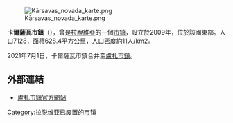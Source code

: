 {{unreferenced|time=2017-04-01T20:50:54+00:00}}
{{Expand|time=2017-04-01}}
[[File:Kārsavas_novada_karte.png|right]]

'''卡爾薩瓦市鎮'''（{{lang-lv|Kārsavas novads}}），曾是[[拉脫維亞|拉脫維亞]]的一個[[拉脫維亞行政區劃|市鎮]]，設立於2009年，位於該國東部。人口7128，面積628.4平方公里，人口密度約11人/km2。

2021年7月1日，卡爾薩瓦市鎮合并至[[盧扎市鎮|盧扎市鎮]]。

==外部連結==
* [https://ludzasnovads.lv/ 盧扎市鎮官方網站] {{Wayback|url=https://ludzasnovads.lv/ |date=20210729131812 }} {{lv}} {{ru}} {{en}}

{{Latvia-geo-stub}}
[[Category:拉脱维亚已废置的市镇|Category:拉脱维亚已废置的市镇]]